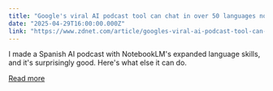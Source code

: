 ```yaml
---
title: "Google's viral AI podcast tool can chat in over 50 languages now and it aced my Spanish test"
date: "2025-04-29T16:00:00.000Z"
link: "https://www.zdnet.com/article/googles-viral-ai-podcast-tool-can-chat-in-50-languages-now-and-it-aced-my-spanish-test/"
---
```


I made a Spanish AI podcast with NotebookLM's expanded language skills, and it's surprisingly good. Here's what else it can do.

[Read more](https://www.zdnet.com/article/googles-viral-ai-podcast-tool-can-chat-in-50-languages-now-and-it-aced-my-spanish-test/)
